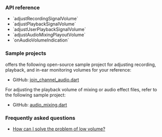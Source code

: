 <PlatformWrapper platform="flutter">

### API reference

- <Link to="{{global.API_REF_FLUTTER_ROOT}}/class_irtcengine.html#api_irtcengine_adjustrecordingsignalvolume">`adjustRecordingSignalVolume`</Link>
- <Link to="{{global.API_REF_FLUTTER_ROOT}}/class_irtcengine.html#api_irtcengine_adjustplaybacksignalvolume">`adjustPlaybackSignalVolume`</Link>
- <Link to="{{global.API_REF_FLUTTER_ROOT}}/class_irtcengine.html#api_irtcengine_adjustuserplaybacksignalvolume">`adjustUserPlaybackSignalVolume`</Link>
- <Link to="{{global.API_REF_FLUTTER_ROOT}}/class_irtcengine.html#api_irtcengine_adjustaudiomixingplayoutvolume">`adjustAudioMixingPlayoutVolume`</Link>
- <Link to="{{global.API_REF_FLUTTER_ROOT}}/class_irtcengineeventhandler.html#callback_irtcengineeventhandler_onaudiovolumeindication">`onAudioVolumeIndication`</Link>

### Sample projects

<Vg k="COMPANY" /> offers the following open-source sample project for adjusting recording, playback, and in-ear monitoring volumes for your reference:

* GitHub: [join_channel_audio.dart](https://github.com/AgoraIO-Extensions/Agora-Flutter-SDK/blob/main/example/lib/examples/basic/join_channel_audio/join_channel_audio.dart)

For adjusting the playback volume of mixing or audio effect files, refer to the following sample project:

* GitHub: [audio_mixing.dart](https://github.com/AgoraIO-Extensions/Agora-Flutter-SDK/blob/main/example/lib/examples/advanced/audio_mixing/audio_mixing.dart)

### Frequently asked questions​

*  [How can I solve the problem of low volume?](../../help/quality-issues/audio_low)

</PlatformWrapper>
